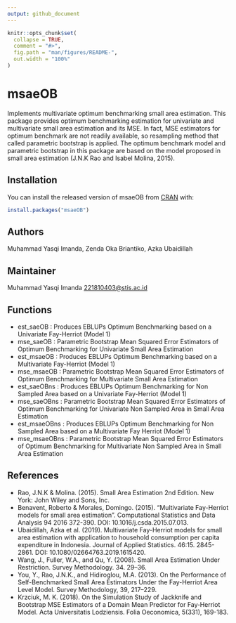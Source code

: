 ```yaml
---
output: github_document
---
```


<!-- README.md is generated from README.Rmd. Please edit that file -->

```r
knitr::opts_chunk$set(
  collapse = TRUE,
  comment = "#>",
  fig.path = "man/figures/README-",
  out.width = "100%"
)
```

# msaeOB

Implements multivariate optimum benchmarking small area estimation. This package provides optimum benchmarking estimation for univariate and multivariate small area estimation and its MSE. In fact, MSE estimators for optimum benchmark are not readily available, so resampling method that called parametric bootstrap is applied. The optimum benchmark model and parametric bootstrap in this package are based on the model proposed in small area estimation (J.N.K Rao and Isabel Molina, 2015).

## Installation

You can install the released version of msaeOB from [CRAN](https://CRAN.R-project.org) with:

``` r
install.packages("msaeOB")
```

## Authors

Muhammad Yasqi Imanda, Zenda Oka Briantiko, Azka Ubaidillah

## Maintainer

Muhammad Yasqi Imanda <221810403@stis.ac.id>

## Functions

* est_saeOB : Produces EBLUPs Optimum Benchmarking based on a Univariate Fay-Herriot (Model 1)
* mse_saeOB : Parametric Bootstrap Mean Squared Error Estimators of Optimum Benchmarking for Univariate Small Area Estimation
* est_msaeOB : Produces EBLUPs Optimum Benchmarking based on a Multivariate Fay-Herriot (Model 1)
* mse_msaeOB : Parametric Bootstrap Mean Squared Error Estimators of Optimum Benchmarking for Multivariate Small Area Estimation
* est_saeOBns : Produces EBLUPs Optimum Benchmarking for Non Sampled Area based on a Univariate Fay-Herriot (Model 1)
* mse_saeOBns : Parametric Bootstrap Mean Squared Error Estimators of Optimum Benchmarking for Univariate Non Sampled Area in Small Area Estimation
* est_msaeOBns : Produces EBLUPs Optimum Benchmarking for Non Sampled Area based on a Multivariate Fay Herriot (Model 1)
* mse_msaeOBns : Parametric Bootstrap Mean Squared Error Estimators of Optimum Benchmarking for Multivariate Non Sampled Area in Small Area Estimation

## References

* Rao, J.N.K & Molina. (2015). Small Area Estimation 2nd Edition. New York: John Wiley and Sons, Inc.
* Benavent, Roberto & Morales, Domingo. (2015). "Multivariate Fay-Herriot models for small area estimation". Computational Statistics and Data Analysis 94 2016 372-390. DOI: 10.1016/j.csda.2015.07.013.
* Ubaidillah, Azka et al. (2019). Multivariate Fay-Herriot models for small area estimation with application to household consumption per capita expenditure in Indonesia. Journal of Applied Statistics. 46:15. 2845-2861. DOI: 10.1080/02664763.2019.1615420.
* Wang, J., Fuller, W.A., and Qu, Y. (2008). Small Area Estimation Under Restriction. Survey Methodology. 34. 29–36.
* You, Y., Rao, J.N.K., and Hidiroglou, M.A. (2013). On the Performance of Self-Benchmarked Small Area Estimators Under the Fay-Herriot Area Level Model. Survey Methodology, 39, 217–229.
* Krzciuk, M. K. (2018). On the Simulation Study of Jackknife and Bootstrap MSE Estimators of a Domain Mean Predictor for Fay‑Herriot Model. Acta Universitatis Lodziensis. Folia Oeconomica, 5(331), 169-183. 

